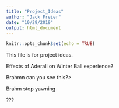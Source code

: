 ```yaml
---
title: "Project_Ideas"
author: "Jack Freier"
date: "10/29/2019"
output: html_document
---
```


```r
knitr::opts_chunk$set(echo = TRUE)
```

This file is for project ideas.

Effects of Aderall on Winter Ball experience?

Brahmn can you see this?>

Brahm stop yawning


???